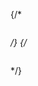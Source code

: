 <!-- Quickstart - Bring Your Own Vectors - Putting it all together - /docs/weaviate/quickstart/custom-vectors#putting-it-together -->


<Tabs groupId="languages">
<TabItem value="py" label="Python">


<FilteredTextBlock
  text={ByovAllPyCode}
  startMarker="# Bring your own vectors - Python complete sample"
  endMarker="# ===== Test import ====="
  language="py"
/>

</TabItem>

{/* <TabItem value="go" label="Go">

```go

```
</TabItem> */}
{/* <TabItem value="java" label="Java">

```java

```

</TabItem> */}
<TabItem value="curl" label="Curl">


<FilteredTextBlock
  text={ByovAllShCode}
  startMarker="#!/bin/bash" includeStartMarker="true"
  language="bash"
/>

</TabItem>
</Tabs>
